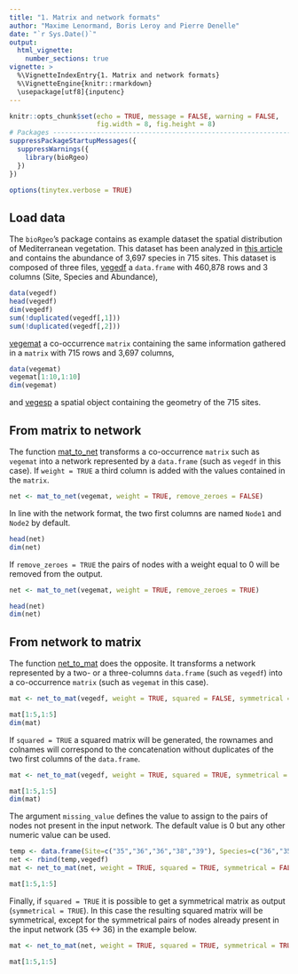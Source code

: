 ```yaml
---
title: "1. Matrix and network formats"
author: "Maxime Lenormand, Boris Leroy and Pierre Denelle"
date: "`r Sys.Date()`"
output: 
  html_vignette:
    number_sections: true
vignette: >
  %\VignetteIndexEntry{1. Matrix and network formats}
  %\VignetteEngine{knitr::rmarkdown}
  \usepackage[utf8]{inputenc}
---
```


```r

knitr::opts_chunk$set(echo = TRUE, message = FALSE, warning = FALSE,
                      fig.width = 8, fig.height = 8)
# Packages --------------------------------------------------------------------
suppressPackageStartupMessages({
  suppressWarnings({
    library(bioRgeo)
  })
})

options(tinytex.verbose = TRUE)

```

## Load data

The `bioRgeo`'s package contains as example dataset the spatial distribution of 
Mediterranean vegetation. This dataset has been analyzed in [this article](https://onlinelibrary.wiley.com/doi/full/10.1002/ece3.4718) and contains
the abundance of 3,697 species in 715 sites. This dataset is composed of three 
files, [vegedf](https://biorgeo.github.io/bioRgeo/reference/vegedf.html) a 
`data.frame` with 460,878 rows and 3 columns (Site, Species and Abundance), 

```r
data(vegedf)
head(vegedf)
dim(vegedf)
sum(!duplicated(vegedf[,1]))
sum(!duplicated(vegedf[,2]))
```

[vegemat](https://biorgeo.github.io/bioRgeo/reference/vegemat.html) 
a co-occurrence `matrix` containing the same information gathered in a `matrix`
with 715 rows and 3,697 columns,

```r
data(vegemat)
vegemat[1:10,1:10]
dim(vegemat)
```

and [vegesp](https://biorgeo.github.io/bioRgeo/reference/vegesp.html) a spatial
object containing the geometry of the 715 sites. 

## From matrix to network

The function [mat_to_net](https://biorgeo.github.io/bioRgeo/reference/mat_to_net.html) 
transforms a co-occurrence `matrix` such as `vegemat` into a network represented 
by a `data.frame` (such as `vegedf` in this case). If `weight = TRUE` a third 
column is added with the values contained in the `matrix`.  

``` r
net <- mat_to_net(vegemat, weight = TRUE, remove_zeroes = FALSE)
```

In line with the network format, the two first columns are named `Node1` and 
`Node2` by default.

```r
head(net)
dim(net)
```

If `remove_zeroes = TRUE` the pairs of nodes with a weight equal to 0 will 
be removed from the output.

``` r
net <- mat_to_net(vegemat, weight = TRUE, remove_zeroes = TRUE)
```

```r
head(net)
dim(net)
```

## From network to matrix

The function [net_to_mat](https://biorgeo.github.io/bioRgeo/reference/net_to_mat.html)
does the opposite. It transforms a network represented by a two- or a three-columns
`data.frame` (such as `vegedf`) into a co-occurrence `matrix` (such as `vegemat` 
in this case). 

``` r
mat <- net_to_mat(vegedf, weight = TRUE, squared = FALSE, symmetrical = FALSE, missing_value = 0)
```

```r
mat[1:5,1:5]
dim(mat)
```

If `squared = TRUE` a squared matrix will be generated, the rownames and colnames 
will correspond to the concatenation without duplicates of the two first 
columns of the `data.frame`. 

``` r
mat <- net_to_mat(vegedf, weight = TRUE, squared = TRUE, symmetrical = FALSE, missing_value = 0)
```

```r
mat[1:5,1:5]
dim(mat)
```

The argument `missing_value` defines the value to assign to the pairs of nodes 
not present in the input network. The default value is 0 but any other numeric
value can be used.

``` r
temp <- data.frame(Site=c("35","36","36","38","39"), Species=c("36","35","37","37","39"), Abundance=c(1,2,3,4,0))
net <- rbind(temp,vegedf)
mat <- net_to_mat(net, weight = TRUE, squared = TRUE, symmetrical = FALSE, missing_value = -1)
```

```r
mat[1:5,1:5]
```

Finally, if `squared = TRUE` it is possible to get a symmetrical matrix as output
(`symmetrical = TRUE`). In this case the resulting squared matrix will be 
symmetrical, except for the symmetrical pairs of nodes already present in the
input network (35 <-> 36) in the example below.

``` r
mat <- net_to_mat(net, weight = TRUE, squared = TRUE, symmetrical = TRUE, missing_value = 0)
```

```r
mat[1:5,1:5]
```
